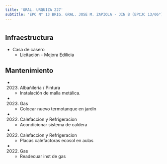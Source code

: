 ```yaml
---
title: 'GRAL. URQUIZA 227'
subtitle: 'EPC N° 13 BRIG. GRAL. JOSE M. ZAPIOLA - JIN B (EPCJC 13/06°) MAESTRO F. REYES - EPA N° 13 BRIG.GRAL. JOSE MATIAS ZAPIOLA'
---
```


#
## Infraestructura

* Casa de casero 
    + Licitación - Mejora Edilicia 


## Mantenimiento

*  (2023) Albañileria / Pintura 
    + Instalación de malla metálica.

*  (2023) Gas 
    + Colocar nuevo termotanque en jardín

*  (2022) Calefaccion y Refrigeracion 
    + Acondicionar sistema de caldera

*  (2022) Calefaccion y Refrigeracion 
    + Placas calefactoras ecosol en aulas

*  (2022) Gas 
    + Readecuar inst de gas







